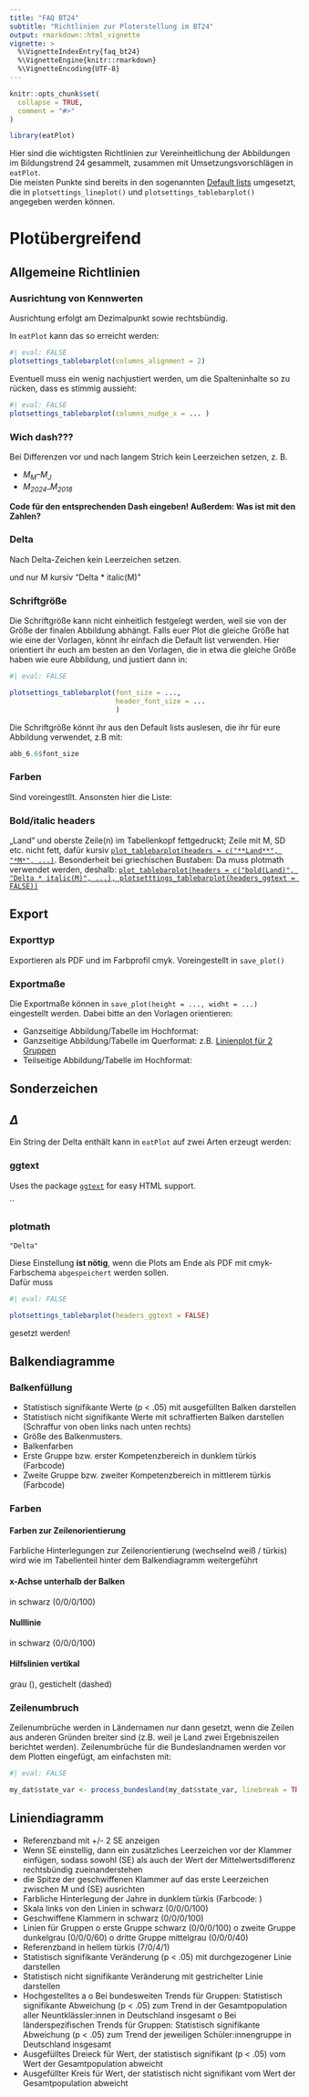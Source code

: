 ```yaml
---
title: "FAQ BT24"
subtitle: "Richtlinien zur Ploterstellung im BT24"
output: rmarkdown::html_vignette
vignette: >
  %\VignetteIndexEntry{faq_bt24}
  %\VignetteEngine{knitr::rmarkdown}
  %\VignetteEncoding{UTF-8}
---
```


```r
knitr::opts_chunk$set(
  collapse = TRUE,
  comment = "#>"
)
```

```r
library(eatPlot)
```

Hier sind die wichtigsten Richtlinien zur Vereinheitlichung der Abbildungen im Bildungstrend 24 gesammelt, zusammen mit Umsetzungsvorschlägen in `eatPlot`.  
Die meisten Punkte sind bereits in den sogenannten [Default lists](https://nickhaf.github.io/eatPlot/articles/default_lists.html) umgesetzt, die in `plotsettings_lineplot()` und `plotsettings_tablebarplot()` angegeben werden können. 


# Plotübergreifend
## Allgemeine Richtlinien

### Ausrichtung von Kennwerten 
Ausrichtung erfolgt am Dezimalpunkt sowie rechtsbündig. 

In `eatPlot` kann das so erreicht werden: 

```r
#| eval: FALSE
plotsettings_tablebarplot(columns_alignment = 2)
```


Eventuell muss ein wenig nachjustiert werden, um die Spalteninhalte so zu rücken, dass es stimmig aussieht:

```r
#| eval: FALSE
plotsettings_tablebarplot(columns_nudge_x = ... )
```


### Wich dash???
Bei Differenzen vor und nach langem Strich kein Leerzeichen setzen, z. B. 

- *M~M~–M~J~* 
- *M~2024–~M~2018~*   


**Code für den entsprechenden Dash eingeben! Außerdem: Was ist mit den Zahlen?**

### Delta
Nach Delta-Zeichen kein Leerzeichen setzen. 


und nur M kursiv "Delta * italic(M)"

### Schriftgröße
Die Schriftgröße kann nicht einheitlich festgelegt werden, weil sie von der Größe der finalen Abbildung abhängt. 
Falls euer Plot die gleiche Größe hat wie eine der Vorlagen, könnt ihr einfach die Default list verwenden. 
Hier orientiert ihr euch am besten an den Vorlagen, die in etwa die gleiche Größe haben wie eure Abbildung, und justiert dann 
in:

```r
#| eval: FALSE

plotsettings_tablebarplot(font_size = ..., 
                          header_font_size = ...
                          )
```

Die Schriftgröße könnt ihr aus den Default lists auslesen, die ihr für eure Abbildung verwendet, z.B mit:

```r
abb_6.6$font_size
```

### Farben 
Sind voreingestllt. Ansonsten hier die Liste:




### Bold/italic headers
„Land“ und oberste Zeile(n) im Tabellenkopf fettgedruckt; Zeile mit M, SD etc. nicht fett, dafür kursiv
[`plot_tablebarplot(headers = c("**Land**", "*M*", ...)`](https://nickhaf.github.io/eatPlot/reference/plot_tablebarplot.html). Besonderheit bei griechischen Bustaben: Da muss plotmath verwendet werden, deshalb: [`plot_tablebarplot(headers = c("bold(Land)", "Delta * italic(M)", ...), plotsetttings_tablebarplot(headers_ggtext = FALSE))`](https://nickhaf.github.io/eatPlot/reference/plotsettings_tablebarplot.html#ref-usage)  


## Export
### Exporttyp
Exportieren als PDF und im Farbprofil cmyk. Voreingestellt in `save_plot()`

### Exportmaße

Die Exportmaße können in `save_plot(height = ..., widht = ...)` eingestellt werden. 
Dabei bitte an den Vorlagen orientieren: 

- Ganzseitige Abbildung/Tabelle im Hochformat: 
- Ganzseitige Abbildung/Tabelle im Querformat: z.B. [Linienplot für 2 Gruppen](https://nickhaf.github.io/eatPlot/articles/lineplots.html#lineplot-for-two-groups)
- Teilseitige Abbildung/Tabelle im Hochformat:


## Sonderzeichen

## $\Delta$
Ein String der Delta enthält kann in `eatPlot` auf zwei Arten erzeugt werden:

### ggtext
Uses the package [`ggtext`](https://wilkelab.org/ggtext/) for easy HTML support. 

``

### plotmath
`"Delta"`

Diese Einstellung **ist nötig**, wenn die Plots am Ende als PDF mit cmyk-Farbschema `abgespeichert` werden sollen.  
Dafür muss 

```r
#| eval: FALSE

plotsettings_tablebarplot(headers_ggtext = FALSE)
```

gesetzt werden! 





## Balkendiagramme

### Balkenfüllung
-	Statistisch signifikante Werte (p < .05) mit ausgefüllten Balken darstellen
- Statistisch nicht signifikante Werte mit schraffierten Balken darstellen (Schraffur von oben links nach unten rechts)
- Größe des Balkenmusters. 
-	Balkenfarben
-	Erste Gruppe bzw. erster Kompetenzbereich in dunklem türkis (Farbcode)
-	Zweite Gruppe bzw. zweiter Kompetenzbereich in mittlerem türkis (Farbcode)


### Farben


#### Farben zur Zeilenorientierung
Farbliche Hinterlegungen zur Zeilenorientierung (wechselnd weiß / türkis) wird wie im Tabellenteil hinter dem Balkendiagramm weitergeführt

#### x-Achse unterhalb der Balken 
in schwarz (0/0/0/100)

#### Nulllinie
in schwarz (0/0/0/100)

#### Hilfslinien vertikal
grau (), gestichelt (dashed)


### Zeilenumbruch
Zeilenumbrüche werden in Ländernamen nur dann gesetzt, wenn die Zeilen aus anderen Gründen breiter sind (z.B. weil je Land zwei Ergebniszeilen berichtet werden). 
Zeilenumbrüche für die Bundeslandnamen werden vor dem Plotten eingefügt, am einfachsten mit:

```r
#| eval: FALSE

my_dat$state_var <- process_bundesland(my_dat$state_var, linebreak = TRUE)
```



## Liniendiagramm
-	Referenzband mit +/- 2 SE anzeigen
-	Wenn SE einstellig, dann ein zusätzliches Leerzeichen vor der Klammer einfügen, sodass sowohl (SE) als auch der Wert der Mittelwertsdifferenz rechtsbündig zueinanderstehen
-	die Spitze der geschwiffenen Klammer auf das erste Leerzeichen zwischen M und (SE) ausrichten
-	Farbliche Hinterlegung der Jahre in dunklem türkis (Farbcode: )
-	Skala links von den Linien in schwarz (0/0/0/100)
-	Geschwiffene Klammern in schwarz (0/0/0/100)
-	Linien für Gruppen
o	erste Gruppe schwarz (0/0/0/100)
o	zweite Gruppe dunkelgrau (0/0/0/60)
o	dritte Gruppe mittelgrau (0/0/0/40)
-	Referenzband in hellem türkis (7/0/4/1)
-	Statistisch signifikante Veränderung (p < .05) mit durchgezogener Linie darstellen
-	Statistisch nicht signifikante Veränderung mit gestrichelter Linie darstellen
-	Hochgestelltes a
o	Bei bundesweiten Trends für Gruppen: Statistisch signifikante Abweichung (p < .05) zum Trend in der Gesamtpopulation aller Neuntklässler:innen in Deutschland insgesamt
o	Bei länderspezifischen Trends für Gruppen: Statistisch signifikante Abweichung (p < .05) zum Trend der jeweiligen Schüler:innengruppe in Deutschland insgesamt
-	Ausgefülltes Dreieck für Wert, der statistisch signifikant (p < .05) vom Wert der Gesamtpopulation abweicht
-	Ausgefüllter Kreis für Wert, der statistisch nicht signifikant vom Wert der Gesamtpopulation abweicht



